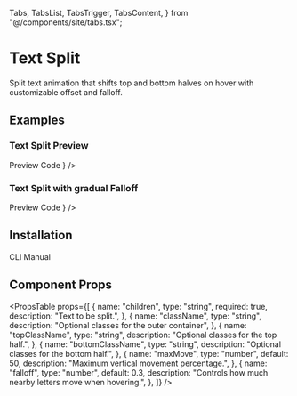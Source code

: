  Tabs,
  TabsList,
  TabsTrigger,
  TabsContent,
} from "@/components/site/tabs.tsx";


# Text Split

Split text animation that shifts top and bottom halves on hover with customizable offset and falloff.

## Examples

### Text Split Preview

<Tabs defaultValue="preview" className="">
  <TabsList>
    <TabsTrigger value="preview">Preview</TabsTrigger>
    <TabsTrigger value="code">Code</TabsTrigger>
  </TabsList>
  <TabsContent value="preview">
    <ComponentRenderer component={<TextSplitPreview />} />
  </TabsContent>
  <TabsContent value="code">
    <CodeBlock filePath="src/app/docs/text-split/text-split-preview.tsx" />
  </TabsContent>
</Tabs>

### Text Split with gradual Falloff

<Tabs defaultValue="preview" className="">
  <TabsList>
    <TabsTrigger value="preview">Preview</TabsTrigger>
    <TabsTrigger value="code">Code</TabsTrigger>
  </TabsList>
  <TabsContent value="preview">
    <ComponentRenderer component={<TextSplitFalloff />} />
  </TabsContent>
  <TabsContent value="code">
    <CodeBlock filePath="src/app/docs/text-split/text-split-falloff.tsx" />
  </TabsContent>
</Tabs>

## Installation

<Tabs defaultValue="cli" className="">
  <TabsList>
    <TabsTrigger value="cli">CLI</TabsTrigger>
    <TabsTrigger value="manual">Manual</TabsTrigger>
  </TabsList>
  <TabsContent value="cli">
    <Cli command={`add "https://ui.rechesoares.com/registry/text-split.json"`} />
  </TabsContent>

  <TabsContent value="manual">
    <CodeBlock filePath="src/components/core/text-split.tsx" />
  </TabsContent>
</Tabs>

## Component Props

<PropsTable
  props={[
    {
      name: "children",
      type: "string",
      required: true,
      description: "Text to be split.",
    },
    {
      name: "className",
      type: "string",
      description: "Optional classes for the outer container",
    },
    {
      name: "topClassName",
      type: "string",
      description: "Optional classes for the top half.",
    },
    {
      name: "bottomClassName",
      type: "string",
      description: "Optional classes for the bottom half.",
    },
    {
      name: "maxMove",
      type: "number",
      default: 50,
      description: "Maximum vertical movement percentage.",
    },
    {
      name: "falloff",
      type: "number",
      default: 0.3,
      description: "Controls how much nearby letters move when hovering.",
    },
  ]}
/>
